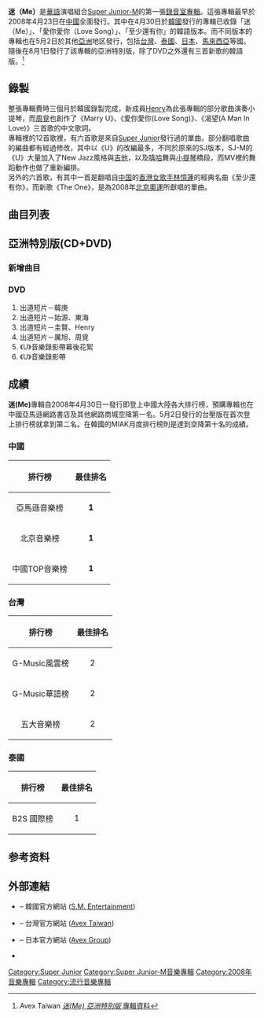 
{{Infobox album
| Name        = 迷（Me）
| Type        = 錄音室專輯
| Artist      = [[Super_Junior-M|Super Junior-M]]
| Cover       = SJM迷.jpg
| Caption     =《迷》專輯封面
| Released    = 中國：2008年4月23日<br />韓國：2008年4月30日<br />台灣：2008年5月2日<br />改版專輯：2008年8月1日
| Recorded    = 2007年-2008年
| Genre       = [[流行|流行]]，[[R&B|R&B]]，[[舞曲|舞曲]]
| Label       = [[SM_Entertainment|SM Entertainment]], [[Avex_Trax|Avex Asia]]
| Length      = 
| Language    = [[普通话|普通话]]
| Producer    = [[李秀满|李秀满]]
| Reviews     = 
| Last album  =
| This album  = '''迷 (Me)''' <br />(2008)
| Next album  = ''[[Super_Girl_(迷你專輯)|Super Girl]]''<br />(2009)
| Misc        = {{Singles
| Name           = 迷
| Type           = Studio
| Single 1       = 迷
| Single 1 date  = 2008年4月23日
}}
{{External music video|Type=ep|{{YouTube|kAneCdamrAw|迷(Me)（韓文版）}} }}
}}

'''迷（Me）'''是[[華語|華語]]演唱組合[[Super_Junior-M|Super Junior-M]]的第一張[[錄音室專輯|錄音室專輯]]。這張專輯最早於2008年4月23日在[[中國|中國]]全面發行。其中在4月30日於[[韓國|韓國]]發行的專輯已收錄「迷（Me）」、「愛你愛你（Love Song）」、「至少還有你」的韓語版本。而不同版本的專輯也在5月2日於其他[[亞洲|亞洲]]地区發行，包括[[台灣|台灣]]、[[泰國|泰國]]、[[日本|日本]]、[[馬來西亞|馬來西亞]]等國。
隨後在8月1日發行了該專輯的亞洲特別版，除了DVD之外還有三首新歌的韓語版。<ref> Avex Taiwan [http://www.avex.com.tw/Artist/artist_disco_songlist.asp?catalogNo=AVKCD80212DB ''迷(Me) 亞洲特別版'' 專輯資料]</ref>

== 錄製 ==
整張專輯費時三個月於韓國錄製完成，新成員[[Henry_(藝人)|Henry]]為此張專輯的部分歌曲演奏小提琴，而[[周覓|周覓]]也創作了《Marry U》、《愛你愛你(Love Song)》、《渴望(A Man In Love)》三首歌的中文歌詞。<br />
專輯裡的12首歌裡，有六首歌是來自[[Super_Junior|Super Junior]]發行過的單曲。部分翻唱歌曲的編曲都有經過修改，其中以《U》的改編最多，不同於原來的SJ版本，SJ-M的《U》大量加入了New Jazz風格與[[吉他|吉他]]，以及[[嘻哈|嘻哈]]舞與[[小提琴|小提琴]]橋段，而MV裡的舞蹈動作也做了重新編排。<br />
另外的六首歌，有其中一首是翻唱自[[中国|中国]]的[[香港|香港]][[女歌手|女歌手]][[林憶蓮|林憶蓮]]的經典名曲《至少還有你》，而新歌《The One》，是為2008年[[北京|北京]][[奧運|奧運]]所獻唱的單曲。

== 曲目列表 ==
{{tracklist
| collapsed       = 
| headline        = 
| extra_column    = 附註
| total length      =
| lyrics_credits    = yes
| music_credits   = yes
| title1          = 迷(Me)
| lyrics1         = 看似藍色
| music1         = Kenzie
| extra1          = 
| length1         = 3:59
| title2          = U
| note2          =
| lyrics2         = 意臻
| music2         = Ken Ingwersen, Levin Simn
| extra2          = <small>[[Super_Junior|Super Junior]]《U》國語版，'''主打歌曲'''</small>
| length2         = 4:08
| title3          = 至少還有你
| note3          = 
| lyrics3         = [[林夕|林夕]]
| music3         = Davy Chan
| extra3          = <small>原唱者，[[林憶蓮|林憶蓮]]《至少還有你</small>
| length3         = 4:14
| title4          = 你是我的奇蹟(Miracle)
| note4          =
| lyrics4         = 馬智勇
| music4         = PANDHER, DANIEL, LA VERDI, THOMAS CHARLES
| extra4          = <small>Super Junior《Miracle》國語版</small>
| length4         = 3:19
| title5          = 愛你愛你(Love Song)
| note5          =
| lyrics5         = [[周覓|周覓]]
| music5         = Lee Jae Myeong
| extra5          = 
| length5         = 2:57
| title6          = 我抱著我(In my Arms)
| note6          =
| lyrics6         = 馬智勇
| music6         = 丁豆豆
| extra6          = 
| length6         = 3:44
| title7          = Don't Don
| note7          =
| lyrics7         = 戚成
| music7         = Yoo Young Jin
| extra7          = <small>Super Junior《金錢世界！（Don't Don）》國語版</small>
| length7         = 4:12
| title8          = Marry U
| note8          = 
| lyrics8         = 周覓
| music8         = Lee Jae Myeong
| extra8          = <small>Super Junior《Marry U》國語版</small>
| length8         = 3:17
| title9          = 我的二分之一(Full of Happiness)
| note9          = 
| lyrics9         = 馬智勇
| music9         = Jang Yong Jin
| extra9          = <small>Super Junior《幸福(Full of Happiness)》國語版</small>
| length9         = 3:29
|title10          = 渴望(A Man In Love)
| note10         =
| lyrics10        = 周覓
| music10        = Yoo Young Jin
| extra10         = <small>Super Junior《渴望(A Man In Love)》國語版</small>
| length10        = 4:33
| title11         = 這一秒(The Moment)
| note11         =
| lyrics11        = 戚成
| music11        = Park Jun Su, Choi Sung Kwan
| extra11         = 
| length11        = 3:12
| title12         = The One
| note12         =
| lyrics12        = 黃德江
| music12        = Hong Suk
| extra12         = 
| length12        = 5:01
}}

== 亞洲特別版(CD+DVD) ==
=== 新增曲目 ===
{{tracklist
| collapsed       = 
| headline        = 
| extra_column    = 附註
| total length      =
| lyrics_credits    = yes
| music_credits   = yes
| title13          = 迷(Me)
| note13          = 韓語版
| lyric13          = 
| music13        = Kenzie
| extra13          = 
| length13         = 3:59
| title14          = 因為你(ko:당신이기에)
| note14          = “至少還有你”韓語版
| lyrics14         = 
| music14         = Davy Chan
| extra14          = 
| length14         = 4:14
| title15          = 愛你愛你
| note15          = 韓語版
| lyrics15         = 
| music15         = Lee Jae Myeong
| extra15          = 
| length15         = 2:57
}}

=== DVD ===
#出道短片－韓庚
#出道短片－始源、東海
#出道短片－圭賢、Henry
#出道短片－厲旭、周覓
#《U》音樂錄影帶幕後花絮
#《U》音樂錄影帶

== 成績 ==
'''迷(Me)'''專輯自2008年4月30日一發行即登上中國大陸各大排行榜，預購專輯也在中國亞馬遜網路書店及其他網路商城空降第一名。5月2日發行的台壓版在首次登上排行榜就拿到第二名。在韓國的MIAK月度排行榜則是達到空降第十名的成績。

=== 中國 ===
{| class="wikitable"
!align="center"|排行榜
!align="center"|最佳排名
|-
|align="center"|亞馬遜音樂榜
|align="center"|'''1'''
|-
|align="center"|北京音樂榜
|align="center"|'''1'''
|-
|align="center"|中國TOP音樂榜
|align="center"|'''1'''
|}
=== 台灣 ===
{| class="wikitable"
!align="center"|排行榜
!align="center"|最佳排名
|-
|align="center"|G-Music風雲榜
|align="center"|2
|-
|align="center"|G-Music華語榜
|align="center"|2
|-
|align="center"|五大音樂榜
|align="center"|2
|}
=== 泰國 ===
{| class="wikitable"
!align="center"|排行榜
!align="center"|最佳排名
|-
|align="center"|B2S 國際榜
|align="center"|1
|}

== 参考资料 ==
{{reflist}}

== 外部連結 ==
* {{official|superjunior-m.smtown.com|Super Junior-M}} – 韓國官方網站 ([[SM娛樂|S.M. Entertainment]])
* {{official|www.avex.com.tw/sjm|Super Junior-M}} – 台灣官方網站 ([[愛貝克思_(台灣)|Avex Taiwan]])
* {{official|superjunior-jp.net/m|Super Junior-M}} – 日本官方網站 ([[愛貝克思|Avex Group]])
* {{official|www.smtown.com|所屬公司SM Entertainment韓國官方網站}}

{{Super Junior}}

[[Category:Super_Junior|Category:Super Junior]]
[[Category:Super_Junior-M音樂專輯|Category:Super Junior-M音樂專輯]]
[[Category:2008年音樂專輯|Category:2008年音樂專輯]]
[[Category:流行音樂專輯|Category:流行音樂專輯]]